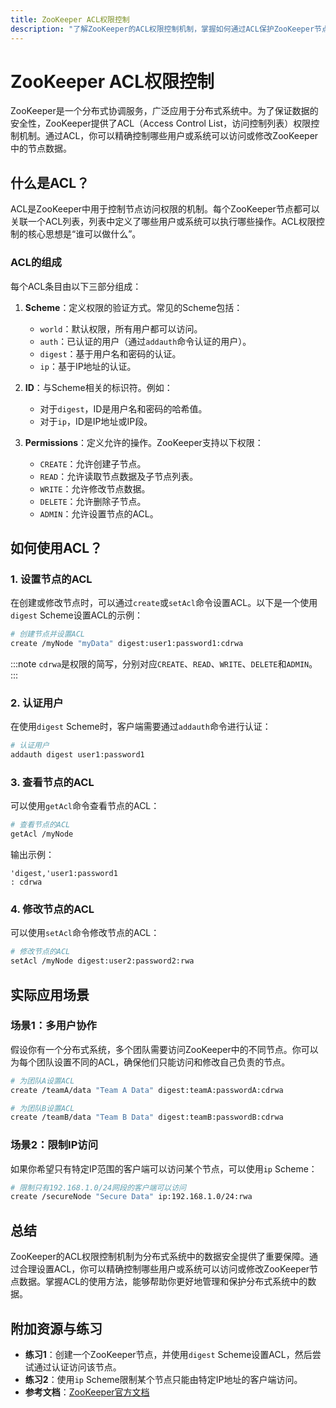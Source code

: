 ```yaml
---
title: ZooKeeper ACL权限控制
description: "了解ZooKeeper的ACL权限控制机制，掌握如何通过ACL保护ZooKeeper节点数据的安全性。"
---
```


# ZooKeeper ACL权限控制

ZooKeeper是一个分布式协调服务，广泛应用于分布式系统中。为了保证数据的安全性，ZooKeeper提供了ACL（Access Control List，访问控制列表）权限控制机制。通过ACL，你可以精确控制哪些用户或系统可以访问或修改ZooKeeper中的节点数据。

## 什么是ACL？

ACL是ZooKeeper中用于控制节点访问权限的机制。每个ZooKeeper节点都可以关联一个ACL列表，列表中定义了哪些用户或系统可以执行哪些操作。ACL权限控制的核心思想是“谁可以做什么”。

### ACL的组成

每个ACL条目由以下三部分组成：

1. **Scheme**：定义权限的验证方式。常见的Scheme包括：
   - `world`：默认权限，所有用户都可以访问。
   - `auth`：已认证的用户（通过`addauth`命令认证的用户）。
   - `digest`：基于用户名和密码的认证。
   - `ip`：基于IP地址的认证。

2. **ID**：与Scheme相关的标识符。例如：
   - 对于`digest`，ID是用户名和密码的哈希值。
   - 对于`ip`，ID是IP地址或IP段。

3. **Permissions**：定义允许的操作。ZooKeeper支持以下权限：
   - `CREATE`：允许创建子节点。
   - `READ`：允许读取节点数据及子节点列表。
   - `WRITE`：允许修改节点数据。
   - `DELETE`：允许删除子节点。
   - `ADMIN`：允许设置节点的ACL。

## 如何使用ACL？

### 1. 设置节点的ACL

在创建或修改节点时，可以通过`create`或`setAcl`命令设置ACL。以下是一个使用`digest` Scheme设置ACL的示例：

```bash
# 创建节点并设置ACL
create /myNode "myData" digest:user1:password1:cdrwa
```

:::note
`cdrwa`是权限的简写，分别对应`CREATE`、`READ`、`WRITE`、`DELETE`和`ADMIN`。
:::

### 2. 认证用户

在使用`digest` Scheme时，客户端需要通过`addauth`命令进行认证：

```bash
# 认证用户
addauth digest user1:password1
```

### 3. 查看节点的ACL

可以使用`getAcl`命令查看节点的ACL：

```bash
# 查看节点的ACL
getAcl /myNode
```

输出示例：

```plaintext
'digest,'user1:password1
: cdrwa
```

### 4. 修改节点的ACL

可以使用`setAcl`命令修改节点的ACL：

```bash
# 修改节点的ACL
setAcl /myNode digest:user2:password2:rwa
```

## 实际应用场景

### 场景1：多用户协作

假设你有一个分布式系统，多个团队需要访问ZooKeeper中的不同节点。你可以为每个团队设置不同的ACL，确保他们只能访问和修改自己负责的节点。

```bash
# 为团队A设置ACL
create /teamA/data "Team A Data" digest:teamA:passwordA:cdrwa

# 为团队B设置ACL
create /teamB/data "Team B Data" digest:teamB:passwordB:cdrwa
```

### 场景2：限制IP访问

如果你希望只有特定IP范围的客户端可以访问某个节点，可以使用`ip` Scheme：

```bash
# 限制只有192.168.1.0/24网段的客户端可以访问
create /secureNode "Secure Data" ip:192.168.1.0/24:rwa
```

## 总结

ZooKeeper的ACL权限控制机制为分布式系统中的数据安全提供了重要保障。通过合理设置ACL，你可以精确控制哪些用户或系统可以访问或修改ZooKeeper节点数据。掌握ACL的使用方法，能够帮助你更好地管理和保护分布式系统中的数据。

## 附加资源与练习

- **练习1**：创建一个ZooKeeper节点，并使用`digest` Scheme设置ACL，然后尝试通过认证访问该节点。
- **练习2**：使用`ip` Scheme限制某个节点只能由特定IP地址的客户端访问。
- **参考文档**：[ZooKeeper官方文档](https://zookeeper.apache.org/doc/current/zookeeperProgrammers.html#sc_ZooKeeperAccessControl)